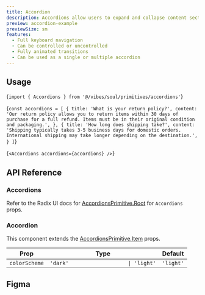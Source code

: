 ```yaml
---
title: Accordion
description: Accordions allow users to expand and collapse content sections.
preview: accordion-example
previewSize: sm
features:
  - Full keyboard navigation
  - Can be controlled or uncontrolled
  - Fully animated transitions
  - Can be used as a single or multiple accordion
---
```


## Usage

<CodeBlock lang="bash">{`import { Accordions } from '@/vibes/soul/primitives/accordions'`}</CodeBlock>

<CodeBlock lang="bash">{`const accordions = [
  {
    title: 'What is your return policy?',
    content:
      'Our return policy allows you to return items within 30 days of purchase for a full refund. Items must be in their original condition and packaging.',
  },
  {
    title: 'How long does shipping take?',
    content:
      'Shipping typically takes 3-5 business days for domestic orders. International shipping may take longer depending on the destination.',
  }
]`}</CodeBlock>

<CodeBlock lang="bash">{`<Accordions accordions={accordions} />`}</CodeBlock>

## API Reference

### Accordions

Refer to the Radix UI docs for [AccordionsPrimitive.Root](https://www.radix-ui.com/primitives/docs/components/accordion#root) for `Accordions` props.

### Accordion

This component extends the [AccordionsPrimitive.Item](https://www.radix-ui.com/primitives/docs/components/accordion#item) props.

| Prop          | Type                                  | Default   |
| ------------- | ------------------------------------- | --------- |
| `colorScheme` | `'dark'                   \| 'light'` | `'light'` |

## Figma

<Figma url="https://www.figma.com/design/kgCf8OkDCe90wBSKNNqueL/Soul-Vibe?node-id=2297-42908&t=dbm9GtAtS2A3vy2g-4" />
